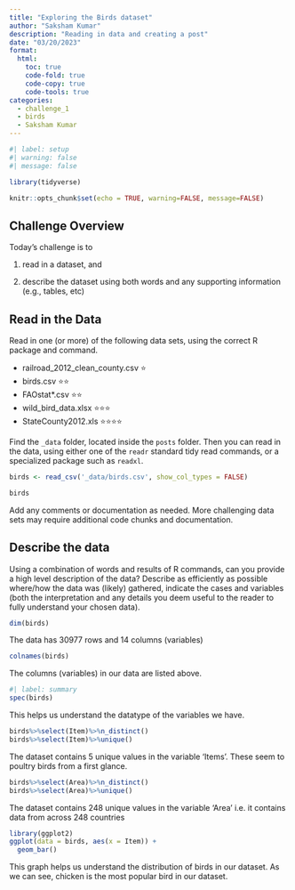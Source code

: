 ```yaml
---
title: "Exploring the Birds dataset"
author: "Saksham Kumar"
description: "Reading in data and creating a post"
date: "03/20/2023"
format:
  html:
    toc: true
    code-fold: true
    code-copy: true
    code-tools: true
categories:
  - challenge_1
  - birds
  - Saksham Kumar
---
```


```r
#| label: setup
#| warning: false
#| message: false

library(tidyverse)

knitr::opts_chunk$set(echo = TRUE, warning=FALSE, message=FALSE)
```

## Challenge Overview

Today's challenge is to

1)  read in a dataset, and

2)  describe the dataset using both words and any supporting information (e.g., tables, etc)

## Read in the Data

Read in one (or more) of the following data sets, using the correct R package and command.

-   railroad_2012_clean_county.csv ⭐
-   birds.csv ⭐⭐
-   FAOstat\*.csv ⭐⭐
-   wild_bird_data.xlsx ⭐⭐⭐
-   StateCounty2012.xls ⭐⭐⭐⭐

Find the `_data` folder, located inside the `posts` folder. Then you can read in the data, using either one of the `readr` standard tidy read commands, or a specialized package such as `readxl`.

```r
birds <- read_csv('_data/birds.csv', show_col_types = FALSE)
```

```r
birds
```

Add any comments or documentation as needed. More challenging data sets may require additional code chunks and documentation.

## Describe the data

Using a combination of words and results of R commands, can you provide a high level description of the data? Describe as efficiently as possible where/how the data was (likely) gathered, indicate the cases and variables (both the interpretation and any details you deem useful to the reader to fully understand your chosen data).

```r
dim(birds)
```

The data has 30977 rows and 14 columns (variables) 

```r
colnames(birds)
```
The columns (variables) in our data are listed above.

```r
#| label: summary
spec(birds)
```
This helps us understand the datatype of the variables we have.

```r
birds%>%select(Item)%>%n_distinct()
birds%>%select(Item)%>%unique()
```

The dataset contains 5 unique values in the variable 'Items'. These seem to poultry birds from a first glance.

```r
birds%>%select(Area)%>%n_distinct()
birds%>%select(Area)%>%unique()
```
The dataset contains 248 unique values in the variable 'Area' i.e. it contains data from across 248 countries

```r
library(ggplot2)
ggplot(data = birds, aes(x = Item)) + 
  geom_bar()
```

This graph helps us understand the distribution of birds in our dataset. As we can see, chicken is the most popular bird in our dataset.